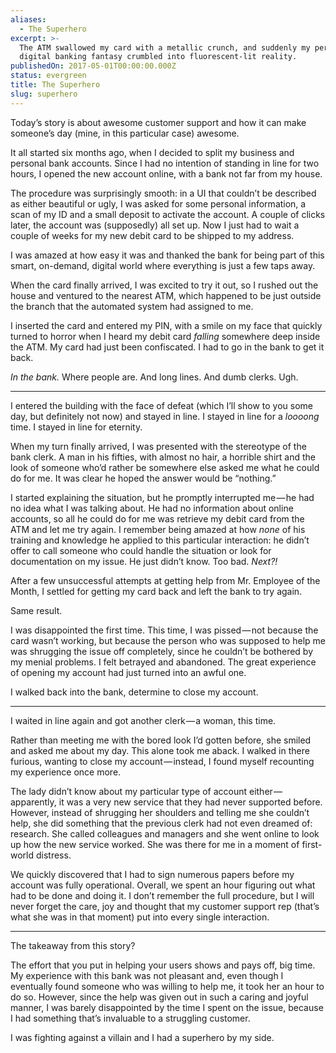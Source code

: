 ```yaml
---
aliases:
  - The Superhero
excerpt: >-
  The ATM swallowed my card with a metallic crunch, and suddenly my perfect
  digital banking fantasy crumbled into fluorescent-lit reality.
publishedOn: 2017-05-01T00:00:00.000Z
status: evergreen
title: The Superhero
slug: superhero
---
```

Today’s story is about awesome customer support and how it can make someone’s day (mine, in this particular case) awesome.

It all started six months ago, when I decided to split my business and personal bank accounts. Since I had no intention of standing in line for two hours, I opened the new account online, with a bank not far from my house.

The procedure was surprisingly smooth: in a UI that couldn’t be described as either beautiful or ugly, I was asked for some personal information, a scan of my ID and a small deposit to activate the account. A couple of clicks later, the account was (supposedly) all set up. Now I just had to wait a couple of weeks for my new debit card to be shipped to my address.

I was amazed at how easy it was and thanked the bank for being part of this smart, on-demand, digital world where everything is just a few taps away.

When the card finally arrived, I was excited to try it out, so I rushed out the house and ventured to the nearest ATM, which happened to be just outside the branch that the automated system had assigned to me.

I inserted the card and entered my PIN, with a smile on my face that quickly turned to horror when I heard my debit card _falling_ somewhere deep inside the ATM. My card had just been confiscated. I had to go in the bank to get it back.

_In the bank._ Where people are. And long lines. And dumb clerks. Ugh.

* * *

I entered the building with the face of defeat (which I’ll show to you some day, but definitely not now) and stayed in line. I stayed in line for a _loooong_ time. I stayed in line for eternity.

When my turn finally arrived, I was presented with the stereotype of the bank clerk. A man in his fifties, with almost no hair, a horrible shirt and the look of someone who’d rather be somewhere else asked me what he could do for me. It was clear he hoped the answer would be “nothing.”

I started explaining the situation, but he promptly interrupted me — he had no idea what I was talking about. He had no information about online accounts, so all he could do for me was retrieve my debit card from the ATM and let me try again. I remember being amazed at how _none_ of his training and knowledge he applied to this particular interaction: he didn’t offer to call someone who could handle the situation or look for documentation on my issue. He just didn’t know. Too bad. _Next?!_

After a few unsuccessful attempts at getting help from Mr. Employee of the Month, I settled for getting my card back and left the bank to try again.

Same result.

I was disappointed the first time. This time, I was pissed — not because the card wasn’t working, but because the person who was supposed to help me was shrugging the issue off completely, since he couldn’t be bothered by my menial problems. I felt betrayed and abandoned. The great experience of opening my account had just turned into an awful one.

I walked back into the bank, determine to close my account.

* * *

I waited in line again and got another clerk — a woman, this time.

Rather than meeting me with the bored look I’d gotten before, she smiled and asked me about my day. This alone took me aback. I walked in there furious, wanting to close my account — instead, I found myself recounting my experience once more.

The lady didn’t know about my particular type of account either — apparently, it was a very new service that they had never supported before. However, instead of shrugging her shoulders and telling me she couldn’t help, she did something that the previous clerk had not even dreamed of: research. She called colleagues and managers and she went online to look up how the new service worked. She was there for me in a moment of first-world distress.

We quickly discovered that I had to sign numerous papers before my account was fully operational. Overall, we spent an hour figuring out what had to be done and doing it. I don’t remember the full procedure, but I will never forget the care, joy and thought that my customer support rep (that’s what she was in that moment) put into every single interaction.

---

The takeaway from this story?

The effort that you put in helping your users shows and pays off, big time. My experience with this bank was not pleasant and, even though I eventually found someone who was willing to help me, it took her an hour to do so. However, since the help was given out in such a caring and joyful manner, I was barely disappointed by the time I spent on the issue, because I had something that’s invaluable to a struggling customer.

I was fighting against a villain and I had a superhero by my side.
